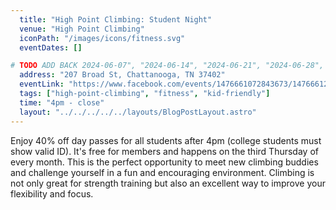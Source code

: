 ```yaml
---
  title: "High Point Climbing: Student Night"
  venue: "High Point Climbing"
  iconPath: "/images/icons/fitness.svg"
  eventDates: []

# TODO ADD BACK 2024-06-07", "2024-06-14", "2024-06-21", "2024-06-28", "2024-07-05", "2024-07-12", "2024-07-19", "2024-07-26", "2024-08-02", "2024-08-09", "2024-08-16", "2024-08-23", "2024-08-30", "2024-09-06", "2024-09-13", "2024-09-20", "2024-09-27"
  address: "207 Broad St, Chattanooga, TN 37402"
  eventLink: "https://www.facebook.com/events/1476661072843673/1476661246176989/"
  tags: ["high-point-climbing", "fitness", "kid-friendly"]
  time: "4pm - close"
  layout: "../../../../../layouts/BlogPostLayout.astro"
---
```


Enjoy 40% off day passes for all students after 4pm (college students must show valid ID). It's free for members and happens on the third Thursday of every month. This is the perfect opportunity to meet new climbing buddies and challenge yourself in a fun and encouraging environment. Climbing is not only great for strength training but also an excellent way to improve your flexibility and focus.
